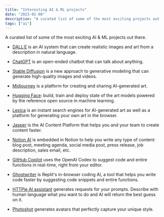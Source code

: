 ```yaml
---
title: "Interesting AI & ML projects"
date: "2023-01-08"
description: "A curated list of some of the most exciting projects out there."
tags: ["ai"]
---
```


A curated list of some of the most exciting AI & ML projects out there.

- [DALL·E](https://openai.com/dall-e-2) is an AI system that can create realistic images and art from a description in natural language.

- [ChatGPT](https://chat.openai.com/chat) is an open-ended chatbot that can talk about anything.

- [Stable Diffusion](https://stability.ai/blog/stable-diffusion-public-release) is a new approach to generative modeling that can generate high-quality images and videos.

- [Midjourney](https://www.midjourney.com/showcase/top) is a platform for creating and sharing AI-generated art.

- [Hugging Face](https://huggingface.co): build, train and deploy state of the art models powered by the reference open source in machine learning.

- [Lexica](https://lexica.art) is an instant search engines for AI-generated art as well as a platform for generating your own art in the browser.

- [Jasper](https://www.jasper.ai) is the AI Content Platform that helps you and your team to create content faster.

- [Notion AI](https://www.notion.so/product/ai) is embedded in Notion to help you write any type of content: blog post, meeting agenda, social media post, press release, job description, sales email, etc.

- [GitHub Copilot](https://github.com/features/copilot) uses the OpenAI Codex to suggest code and entire functions in real-time, right from your editor.

- [Ghostwriter](https://replit.com/site/ghostwriter) is Replit's in-browser coding AI, a tool that helps you write code faster by suggesting code snippets and entire functions.

- [HTTPie AI assistant](https://httpie.io) generates requests for your prompts. Describe with human language what you want to do and AI will return the best guess on it.

- [Photoshot](https://photoshot.app) generates avatars that perfectly capture your unique style.
